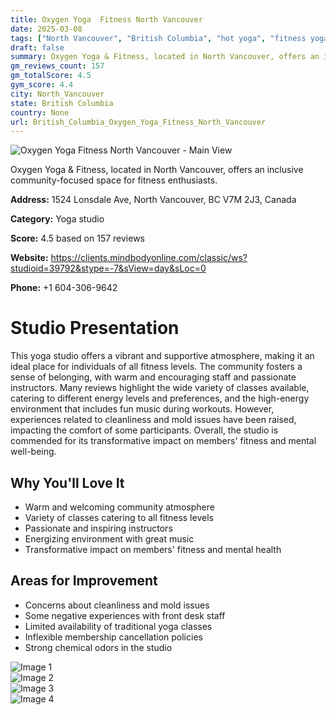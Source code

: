 ```yaml
---
title: Oxygen Yoga  Fitness North Vancouver
date: 2025-03-08
tags: ["North Vancouver", "British Columbia", "hot yoga", "fitness yoga", "community", "supportive", "North Vancouver"]  
draft: false
summary: Oxygen Yoga & Fitness, located in North Vancouver, offers an inclusive community-focused space for fitness enthusiasts.
gm_reviews_count: 157
gm_totalScore: 4.5
gym_score: 4.4
city: North_Vancouver
state: British Columbia
country: None
url: British_Columbia_Oxygen_Yoga_Fitness_North_Vancouver
---
```


<div className="aspect-[16/9] relative my-8">
  <img 
    src="https://lh5.googleusercontent.com/p/AF1QipOzn3obeAOHXPYVP8D2aWemvrqbu_NXbxkGdH8k=w1920-h1080-k-no"
    alt="Oxygen Yoga  Fitness North Vancouver - Main View"
    className="object-cover absolute inset-0 w-full h-full rounded-lg"
  />
</div>

Oxygen Yoga & Fitness, located in North Vancouver, offers an inclusive community-focused space for fitness enthusiasts.

**Address:** 1524 Lonsdale Ave, North Vancouver, BC V7M 2J3, Canada

**Category:** Yoga studio

**Score:** 4.5 based on 157 reviews

**Website:** https://clients.mindbodyonline.com/classic/ws?studioid=39792&stype=-7&sView=day&sLoc=0

**Phone:** +1 604-306-9642

# Studio Presentation

This yoga studio offers a vibrant and supportive atmosphere, making it an ideal place for individuals of all fitness levels. The community fosters a sense of belonging, with warm and encouraging staff and passionate instructors. Many reviews highlight the wide variety of classes available, catering to different energy levels and preferences, and the high-energy environment that includes fun music during workouts. However, experiences related to cleanliness and mold issues have been raised, impacting the comfort of some participants. Overall, the studio is commended for its transformative impact on members' fitness and mental well-being.

## Why You'll Love It

- Warm and welcoming community atmosphere
- Variety of classes catering to all fitness levels
- Passionate and inspiring instructors
- Energizing environment with great music
- Transformative impact on members' fitness and mental health

## Areas for Improvement

- Concerns about cleanliness and mold issues
- Some negative experiences with front desk staff
- Limited availability of traditional yoga classes
- Inflexible membership cancellation policies
- Strong chemical odors in the studio

<div className="grid grid-cols-1 xl:grid-cols-2 gap-4 my-8">
<div className="aspect-[4/3] relative"><img src="https://lh3.googleusercontent.com/p/AF1QipPWLvHsmQia02jG6bx-wgiVSlBmwXhuOkHoadI_=w1920-h1080-k-no" alt="Image 1" className="object-cover absolute inset-0 w-full h-full rounded-lg" /></div>
<div className="aspect-[4/3] relative"><img src="https://lh5.googleusercontent.com/p/AF1QipMnm28p9tI0tzP29yznN6Q88fVt48hHS6C0FhEP=w1920-h1080-k-no" alt="Image 2" className="object-cover absolute inset-0 w-full h-full rounded-lg" /></div>
<div className="aspect-[4/3] relative"><img src="https://lh5.googleusercontent.com/p/AF1QipNrQNG1iJLnI4UmBJUaS_LTjfag-KcS7HX4T0zz=w1920-h1080-k-no" alt="Image 3" className="object-cover absolute inset-0 w-full h-full rounded-lg" /></div>
<div className="aspect-[4/3] relative"><img src="https://lh5.googleusercontent.com/p/AF1QipMa3lxn8fwX2A1vbYtD5Y96qR1FUlGDnmODhv81=w1920-h1080-k-no" alt="Image 4" className="object-cover absolute inset-0 w-full h-full rounded-lg" /></div>
</div>